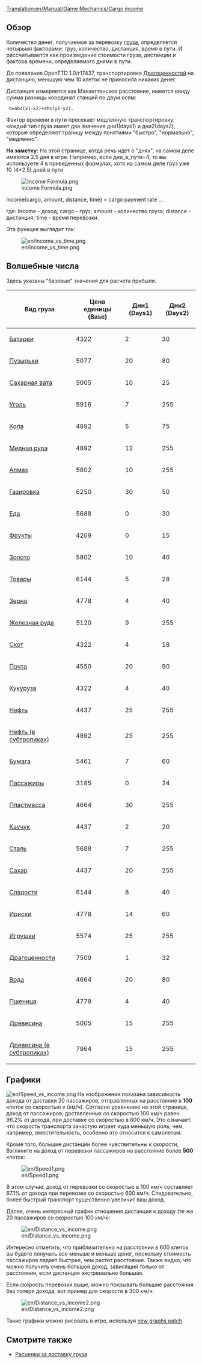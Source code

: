 [[Translation:en/Manual/Game Mechanics/Cargo income]]

== Обзор ==

Количество денег, получаемое за перевозку [[ru/Manual/Груз| груза]], определяется четырьмя факторами: груз, количество, дистанция, время в пути. И рассчитывается как произведение стоимости груза, дистанции и фактора времени, определяемого днями в пути.

До появления OpenTTD 1.0/r17437, транспортировка [[ru/Manual/Base Set/Cargos/Ценности| Драгоценностей]] на дистанцию, меньшую чем 10 клеток не приносила никаких денег.

Дистанция измеряется как Манхеттенское расстояние, имеется ввиду сумма разницы координат станций по двум осям: 

  d=abs(x1-x2)+abs(y1-y2).

Фактор времени в пути пресекает медленную транспортировку. каждый тип груза имеет два значения дни1(days1) и дни2(days2), которые определяют границу между понятиями "быстро", "нормально", "медленно".

'''На заметку:''' На этой странице, когда речь идет о "днях", на самом деле имеются 2.5 дня в игре. Например, если дни_в_пути=4, то вы используете 4 в приведенных формулах, хотя на самом деле груз уже 10 (4*2.5) дней в пути.

<!--
<math>
I(c,a,d,t)=c_\mathrm{Base} \cdot a \cdot d \cdot \max\left(31,
\begin{cases}
255 & t \le c_\mathrm{Days1} \\
255 - (t-c_\mathrm{Days1}) & c_\mathrm{Days1} < t \le c_\mathrm{Days1} + c_\mathrm{Days2} \\
255 - 2(t-c_\mathrm{Days1}) + c_\mathrm{Days2} & t > c_\mathrm{Days1} + c_\mathrm{Days2} 
\end{cases}\right)\cdot\frac{1}{2^{21}}
</math>
-->

[[File:en/Income Formula.png|Income Formula.png]]

Income(cargo, amount, distance, time) = cargo payment rate ...

где:
Income - доход; cargo - груз; amount - количество груза; distance - дистанция; time - время перевозки.

Эта функция выглядит так:

[[File:en/income vs time.png]]

==Волшебные числа==

Здесь указаны "базовые" значения для расчета прибыли.

{| class="wikitable sortable" style="text-align:right"
!Вид груза!!Цена единицы (Base)!!Дни1 (Days1)!!Дни2 (Days2)
|-
|[[ru/Manual/Base Set/Cargos/Батарейки| Батареи]]||4322||2||30
|-
|[[ru/Manual/Base Set/Cargos/Пузырьки|Пузырьки]]||5077||20||80
|-
|[[ru/Manual/Base Set/Cargos/Сахарная вата| Сахарная вата]]||5005||10||25
|-
|[[ru/Manual/Base Set/Cargos/Уголь| Уголь]]||5916||7||255
|-
|[[ru/Manual/Base Set/Cargos/Кола| Кола]]||4892||5||75
|-
|[[ru/Manual/Base Set/Cargos/Медная руда| Медная руда]]||4892||12||255
|-
|[[ru/Manual/Base Set/Cargos/Алмазы| Алмаз]]||5802||10||255
|-
|[[ru/Manual/Base Set/Cargos/Газировка| Газировка]]||6250||30||50
|-
|[[ru/Manual/Base Set/Cargos/Еда| Еда]]||5688||0||30
|-
|[[ru/Manual/Base Set/Cargos/Фрукты| Фрукты]]||4209||0||15
|-
|[[ru/Manual/Base Set/Cargos/Золото| Золото]]||5802||10||40
|-
|[[ru/Manual/Base Set/Cargos/Товары| Товары]]||6144||5||28
|-
|[[ru/Manual/Base Set/Cargos/Зерно| Зерно]]||4778||4||40
|-
|[[ru/Manual/Base Set/Cargos/Железная руда| Железная руда]]||5120||9||255
|-
|[[ru/Manual/Base Set/Cargos/Скот| Скот]]||4322||4||18
|-
|[[ru/Manual/Base Set/Cargos/Почта| Почта]]||4550||20||90
|-
|[[ru/Manual/Base Set/Cargos/Кукуруза| Кукуруза]]||4322||4||40
|-
|[[ru/Manual/Base Set/Cargos/Нефть| Нефть]]||4437||25||255
|-
|[[ru/Manual/Base Set/Cargos/Нефть|Нефть (в субтропиках)]]||4892||25||255
|-
|[[ru/Manual/Base Set/Cargos/Бумага| Бумага]]||5461||7||60
|-
|[[ru/Manual/Base Set/Cargos/Пассажиры| Пассажиры]]||3185||0||24
|-
|[[ru/Manual/Base Set/Cargos/Пластик| Пластмасса]]||4664||30||255
|-
|[[ru/Manual/Base Set/Cargos/Каучук| Каучук]]||4437||2||20
|-
|[[ru/Manual/Base Set/Cargos/Сталь| Сталь]]||5688||7||255
|-
|[[ru/Manual/Base Set/Cargos/Сахар| Сахар]]||4437||20||255
|-
|[[ru/Manual/Base Set/Cargos/Конфеты| Сладости]]||6144||8||40
|-
|[[ru/Manual/Base Set/Cargos/Ириски| Ириски]]||4778||14||60
|-
|[[ru/Manual/Base Set/Cargos/Игрушки| Игрушки]]||5574||25||255
|-
|[[ru/Manual/Base Set/Cargos/Ценности| Драгоценности]]||7509||1||32
|-
|[[ru/Manual/Base Set/Cargos/Вода| Вода]]||4664||20||80
|-
|[[ru/Manual/Base Set/Cargos/Пшеница| Пшеница]]||4778||4||40
|-
|[[ru/Manual/Base Set/Cargos/Древесина| Древесина]]||5005||15||255
|-
|[[ru/Manual/Base Set/Cargos/Древесина|Древесина (в субтропиках)]]||7964||15||255
|}

==Графики==

[[File:en/Speed vs income.png]]
На изображении показана зависимость дохода от доставки 20 пассажиров, отправленных на расстояние в '''100''' клеток со скоростью v (км/ч). Согласно уравнению на этой странице, доход от пассажиров, доставленных со скоростью 100 км/ч равен 96.2% от дохода, при доставке со скоростью в 600 км/ч. Это означает, что скорость транспорта зачастую играет куда меньшую роль, чем, например, вместительность, особенно это относится к самолетам.

Кроме того, большие дистанции более чувствительны к скорости, Взгляните на доход от перевозки пассажиров на расстояние более '''500''' клеток:

[[File:en/Speed1.png]]

В этом случае, доход от перевозки со скоростью в 100 км/ч составляет 67.1% от дохода при перевозке со скоростью 600 км/ч. Следовательно, более быстрый транспорт существенно увеличит ваш доход.

Далее, очень интересный график отношения дистанции к доходу (те же 20 пассажиров со скоростью 100 км/ч):

[[File:en/Distance vs income.png]]

Интересно отметить, что приблизительно на расстоянии в 600 клеток вы будете получать все меньше и меньше денег, поскольку стоимость пассажиров падает быстрее, чем растет расстояние. Также видно, что можно получить очень большой доход, зависящий только от расстояния, если дистанция экстремально большая.

Если скорость перевозки выше, можно покрывать большие расстояния без потери дохода, вот пример для скорости в 300 км/ч:

[[File:en/Distance vs income2.png]]

Такие графики можно рисовать в игре, используя [http://www.tt-forums.net/viewtopic.php?f=33&t=31984 new graphs patch].

==Смотрите также==

*[[ru/Manual/Игровая механика#.D0.A0.D0.B0.D1.81.D1.86.D0.B5.D0.BD.D0.BA.D0.B8_.D0.B7.D0.B0_.D0.B4.D0.BE.D1.81.D1.82.D0.B0.D0.B2.D0.BA.D1.83_.D0.B3.D1.80.D1.83.D0.B7.D0.B0|Расценки за доставку груза]]